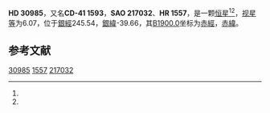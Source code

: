 {{Starbox begin
| name = HD 30985
}}
{{Starbox observe
| epoch = [[J2000.0|J2000.0]]
| constell = {{星座名待查}}<ref name=SIMBAD>{{cite web
 | url=http://simbad.u-strasbg.fr/simbad/sim-id?Ident=HR+1557
 | title =Pulsating variable Star
 | publisher=Centre de Données astronomiques de Strasbourg
 | work=SIMBAD
 | accessdate=2012-07-13}}</ref><ref name=DATA>{{cite web
 | url=http://vizier.u-strasbg.fr/viz-bin/VizieR-5?-out.add=.&-source=5050&-corr=PK=HR&-out.max=9999&HR=1557
 | title=VizieR Detailed Page
 | accessdate=2012-07-13
 | archive-date=2016-03-05
 | archive-url=https://web.archive.org/web/20160305031819/http://vizier.u-strasbg.fr/viz-bin/VizieR-5?-out.add=.&-source=5050&-corr=PK=HR&-out.max=9999&HR=1557
 | dead-url=no
 }}</ref>
| 星官 = 
| ra = {{RA|4|50|16.2}}<ref name=SIMBAD /><ref name=DATA />
| dec = {{DEC|-41|19|15}}<ref name=SIMBAD /><ref name=DATA />
| appmag_v = 6.07<ref name=SIMBAD /><ref name=DATA />
}}
{{Starbox character
| class = F2-3V<ref name=SIMBAD /><ref name=DATA />
| b-v = 0.37<ref name=SIMBAD /><ref name=DATA />
| u-b = <ref name=SIMBAD /><ref name=DATA />
| r-i = <ref name=SIMBAD /><ref name=DATA />
| variable = 
}}
{{Starbox astrometry
| radial_v = 
| prop_mo_ra = 25
| parallax = 
| p_error = 
}}
{{Starbox catalog
| names =CD-41 1593，[[SAO星表|SAO]] 217032，[[HD星表|HD]] 30985，[[HR星表|HR]] 1557}}
{{Starbox reference |Simbad=HR+1557}}
{{Starbox end}}

'''HD 30985'''，又名'''CD-41 1593'''，'''SAO 217032'''、'''HR 1557'''，是一颗[[恒星|恒星]]<ref name=SIMBAD /><ref name=DATA />，[[视星等|视星等]]为6.07，位于[[銀道座標系|銀經]]245.54，[[銀道座標系|銀緯]]-39.66，其[[B1900.0|B1900.0]]坐标为[[赤經|赤經]]{{RA|4|47|1}}，[[赤緯|赤緯]]{{DEC|-41|-39.66|36}}。

== 参考文献 ==
{{reflist}}

{{star-stub}}

[[Category:HD和HDE天體|30985]]
[[Category:HR天體|1557]]
[[Category:SAO天體|217032]]